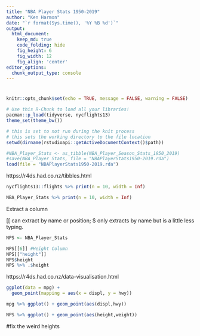 ```yaml
---
title: "NBA Player Stats 1950-2019"
author: "Ken Harmon"
date: "`r format(Sys.time(), '%Y %B %d')`"
output:
  html_document:  
    keep_md: true
    code_folding: hide
    fig_height: 6
    fig_width: 12
    fig_align: 'center'
editor_options: 
  chunk_output_type: console
---
```


# {.tabset .tabset-fade}

```r
knitr::opts_chunk$set(echo = TRUE, message = FALSE, warning = FALSE)
```

```r
# Use this R-Chunk to load all your libraries!
pacman::p_load(tidyverse, nycflights13)
theme_set(theme_bw())
```

```r
# this is set to not run during the knit process
# this sets the working directory to the file location
setwd(dirname(rstudioapi::getActiveDocumentContext()$path))
```

```r
#NBA_Player_Stats <- as_tibble(NBA_Player_Season_Stats_1950_2019)
#save(NBA_Player_Stats, file = "NBAPlayerStats1950-2019.rda")
load(file = "NBAPlayerStats1950-2019.rda")
```

https://r4ds.had.co.nz/tibbles.html

```r
nycflights13::flights %>% print(n = 10, width = Inf)

NBA_Player_Stats %>% print(n = 10, width = Inf)

```

Extract a column

[[ can extract by name or position; $ only extracts by name but is a little less typing.

```r
NPS <- NBA_Player_Stats

NPS[[6]] #Height Column
NPS[["height"]]
NPS$height
NPS %>% .$height

```

https://r4ds.had.co.nz/data-visualisation.html

```r
ggplot(data = mpg) + 
  geom_point(mapping = aes(x = displ, y = hwy))

mpg %>% ggplot() + geom_point(aes(displ,hwy))

NPS %>% ggplot() + geom_point(aes(height,weight))

```

#fix the weird heights

```r

```






















